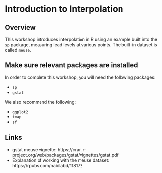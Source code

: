 # Introduction to Interpolation

## Overview

This workshop introduces interpolation in R using an example built into the `sp` package, measuring lead levels at various points. The built-in dataset is called `meuse`.

## Make sure relevant packages are installed

In order to complete this workshop, you will need the following packages:

- `sp`
- `gstat`

We also recommend the following:

- `ggplot2`
- `tmap`
- `sf`

## Links

- gstat meuse vignette: https://cran.r-project.org/web/packages/gstat/vignettes/gstat.pdf
- Explanation of working with the meuse dataset: https://rpubs.com/nabilabd/118172



